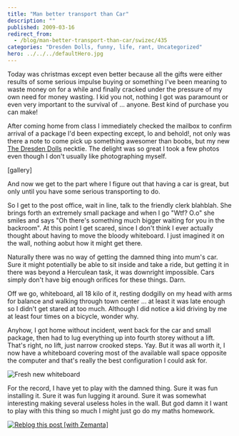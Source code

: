 ```yaml
---
title: "Man better transport than Car"
description: ""
published: 2009-03-16
redirect_from:
  - /blog/man-better-transport-than-car/swizec/435
categories: "Dresden Dolls, funny, life, rant, Uncategorized"
hero: ../../../defaultHero.jpg
---
```


Today was christmas except even better because all the gifts were either results of some serious impulse buying or something I've been meaning to waste money on for a while and finally cracked under the pressure of my own need for money wasting. I kid you not, nothing I got was paramount or even very important to the survival of ... anyone. Best kind of purchase you can make!

After coming home from class I immediately checked the mailbox to confirm arrival of a package I'd been expecting except, lo and behold!, not only was there a note to come pick up something awesomer than boobs, but my new [The Dresden Dolls](http://www.dresdendolls.com/ "The Dresden Dolls") necktie. The delight was so great I took a few photos even though I don't usually like photographing myself.

\[gallery]

And now we get to the part where I figure out that having a car is great, but only until you have some serious transporting to do.

So I get to the post office, wait in line, talk to the friendly clerk blahblah. She brings forth an extremely small package and when I go "Wtf? O.o" she smiles and says "Oh there's something much bigger waiting for you in the backroom". At this point I get scared, since I don't think I ever actually thought about having to move the bloody whiteboard. I just imagined it on the wall, nothing aobut how it might get there.

Naturally there was no way of getting the damned thing into mum's car. Sure it might potentially be able to sit inside and take a ride, but getting it in there was beyond a Herculean task, it was downright impossible. Cars simply don't have big enough orifices for these things. Darn.

Off we go, whiteboard, all 18 kilo of it, resting dodgilly on my head with arms for balance and walking through town center ... at least it was late enough so I didn't get stared at too much. Although I did notice a kid driving by me at least four times on a bicycle, wonder why.

Anyhow, I got home without incident, went back for the car and small package, then had to lug everything up into fourth storey without a lift. That's right, no lift, just narrow crooked steps. Yay. But it was all worth it, I now have a whiteboard covering most of the available wall space opposite the computer and that's really the best configuration I could ask for.

![Fresh new whiteboard](http://swizec.com/blog/wp-content/uploads/2009/03/img00197-300x225.jpg "img00197")

For the record, I have yet to play with the damned thing. Sure it was fun installing it. Sure it was fun lugging it around. Sure it was somewhat interesting making several useless holes in the wall. But god damn it I want to play with this thing so much I might just go do my maths homework.

[![Reblog this post [with Zemanta]](http://img.zemanta.com/reblog_e.png?x-id=087f11b0-5162-439a-93f0-62a58fd2cf7e)](http://reblog.zemanta.com/zemified/087f11b0-5162-439a-93f0-62a58fd2cf7e/ "Zemified by Zemanta")
